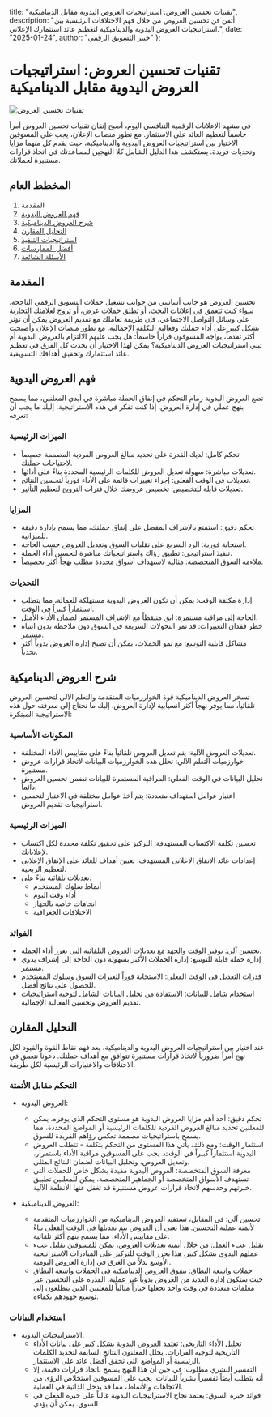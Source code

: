   title: "تقنيات تحسين العروض: استراتيجيات العروض اليدوية مقابل الديناميكية",
  description: "أتقن فن تحسين العروض من خلال فهم الاختلافات الرئيسية بين استراتيجيات العروض اليدوية والديناميكية لتعظيم عائد استثمارك الإعلاني.",
  date: "2025-01-24",
  author: "خبير التسويق الرقمي"
};

# تقنيات تحسين العروض: استراتيجيات العروض اليدوية مقابل الديناميكية

![تقنيات تحسين العروض](/images/blog/bid-optimization-techniques.jpeg)

في مشهد الإعلانات الرقمية التنافسي اليوم، أصبح إتقان تقنيات تحسين العروض أمراً حاسماً لتعظيم العائد على الاستثمار. مع تطور منصات الإعلان، يجب على المسوقين الاختيار بين استراتيجيات العروض اليدوية والديناميكية، حيث يقدم كل منهما مزايا وتحديات فريدة. يستكشف هذا الدليل الشامل كلا النهجين لمساعدتك في اتخاذ قرارات مستنيرة لحملاتك.

## المخطط العام

1. المقدمة
2. [فهم العروض اليدوية](#فهم-العروض-اليدوية)
3. [شرح العروض الديناميكية](#شرح-العروض-الديناميكية)
4. [التحليل المقارن](#التحليل-المقارن)
5. [استراتيجيات التنفيذ](#استراتيجيات-التنفيذ)
6. [أفضل الممارسات](#أفضل-الممارسات)
7. [الأسئلة الشائعة](#الأسئلة-الشائعة)

## المقدمة

تحسين العروض هو جانب أساسي من جوانب تشغيل حملات التسويق الرقمي الناجحة. سواء كنت تتعمق في إعلانات البحث، أو تطلق حملات عرض، أو تروج لعلامتك التجارية على وسائل التواصل الاجتماعي، فإن طريقة تعاملك مع تقديم العروض يمكن أن تؤثر بشكل كبير على أداء حملتك وفعالية التكلفة الإجمالية. مع تطور منصات الإعلان وأصبحت أكثر تقدماً، يواجه المسوقون قراراً حاسماً: هل يجب عليهم الالتزام بالعروض اليدوية أم تبني استراتيجيات العروض الديناميكية؟ يمكن لهذا الاختيار أن يحدث كل الفرق في تعظيم عائد استثمارك وتحقيق أهدافك التسويقية.

## فهم العروض اليدوية

تضع العروض اليدوية زمام التحكم في إنفاق الحملة مباشرة في أيدي المعلنين، مما يسمح بنهج عملي في إدارة العروض. إذا كنت تفكر في هذه الاستراتيجية، إليك ما يجب أن تعرفه:

### الميزات الرئيسية
- تحكم كامل: لديك القدرة على تحديد مبالغ العروض الفردية المصممة خصيصاً لاحتياجات حملتك.
- تعديلات مباشرة: سهولة تعديل العروض للكلمات الرئيسية المحددة بناءً على أدائها.
- تعديلات في الوقت الفعلي: إجراء تغييرات قائمة على الأداء فورياً لتحسين النتائج.
- تعديلات قابلة للتخصيص: تخصيص عروضك خلال فترات الترويج لتعظيم التأثير.

### المزايا
- تحكم دقيق: استمتع بالإشراف المفصل على إنفاق حملتك، مما يسمح بإدارة دقيقة للميزانية.
- استجابة فورية: الرد السريع على تقلبات السوق وتعديل العروض حسب الحاجة.
- تنفيذ استراتيجي: تطبيق رؤاك واستراتيجياتك مباشرة لتحسين أداء الحملة.
- ملاءمة السوق المتخصصة: مثالية لاستهداف أسواق محددة تتطلب نهجاً أكثر تخصيصاً.

### التحديات
- إدارة مكثفة الوقت: يمكن أن تكون العروض اليدوية مستهلكة للعمالة، مما يتطلب استثماراً كبيراً في الوقت.
- الحاجة إلى مراقبة مستمرة: ابق متيقظاً مع الإشراف المستمر لضمان الأداء الأمثل.
- خطر فقدان التغييرات: قد تمر التحولات السريعة في السوق دون ملاحظة بدون انتباه مستمر.
- مشاكل قابلية التوسع: مع نمو الحملات، يمكن أن تصبح إدارة العروض يدوياً أكثر تحدياً.

## شرح العروض الديناميكية

تسخر العروض الديناميكية قوة الخوارزميات المتقدمة والتعلم الآلي لتحسين العروض تلقائياً، مما يوفر نهجاً أكثر انسيابية لإدارة العروض. إليك ما تحتاج إلى معرفته حول هذه الاستراتيجية المبتكرة:

### المكونات الأساسية
- تعديلات العروض الآلية: يتم تعديل العروض تلقائياً بناءً على مقاييس الأداء المختلفة.
- خوارزميات التعلم الآلي: تحلل هذه الخوارزميات البيانات لاتخاذ قرارات عروض مستنيرة.
- تحليل البيانات في الوقت الفعلي: المراقبة المستمرة للبيانات تضمن تحسين العروض دائماً.
- اعتبار عوامل استهداف متعددة: يتم أخذ عوامل مختلفة في الاعتبار لتحسين استراتيجيات تقديم العروض.

### الميزات الرئيسية
- تحسين تكلفة الاكتساب المستهدفة: التركيز على تحقيق تكلفة محددة لكل اكتساب لإعلاناتك.
- إعدادات عائد الإنفاق الإعلاني المستهدف: تعيين أهداف للعائد على الإنفاق الإعلاني لتعظيم الربحية.
- تعديلات تلقائية بناءً على:
  - أنماط سلوك المستخدم
  - أداء وقت اليوم
  - اتجاهات خاصة بالجهاز
  - الاختلافات الجغرافية

### الفوائد
- تحسين آلي: توفير الوقت والجهد مع تعديلات العروض التلقائية التي تعزز أداء الحملة.
- إدارة حملة قابلة للتوسع: إدارة الحملات الأكبر بسهولة دون الحاجة إلى إشراف يدوي مستمر.
- قدرات التعديل في الوقت الفعلي: الاستجابة فوراً لتغيرات السوق وسلوك المستخدم للحصول على نتائج أفضل.
- استخدام شامل للبيانات: الاستفادة من تحليل البيانات الشامل لتوجيه استراتيجيات تقديم العروض وتحسين الفعالية الإجمالية.

## التحليل المقارن

عند اختيار بين استراتيجيات العروض اليدوية والديناميكية، يعد فهم نقاط القوة والقيود لكل نهج أمراً ضرورياً لاتخاذ قرارات مستنيرة تتوافق مع أهداف حملتك. دعونا نتعمق في الاختلافات والاعتبارات الرئيسية لكل طريقة.

### التحكم مقابل الأتمتة
- العروض اليدوية:
  - تحكم دقيق: أحد أهم مزايا العروض اليدوية هو مستوى التحكم الذي يوفره. يمكن للمعلنين تحديد مبالغ العروض الفردية للكلمات الرئيسية أو المواضع المحددة، مما يسمح باستراتيجيات مصممة تعكس رؤاهم الفريدة للسوق.
  - استثمار الوقت: ومع ذلك، يأتي هذا المستوى من التحكم بتكلفة - تتطلب العروض اليدوية استثماراً كبيراً في الوقت. يجب على المسوقين مراقبة الأداء باستمرار، وتعديل العروض، وتحليل البيانات لضمان النتائج المثلى.
  - معرفة السوق المتخصصة: العروض اليدوية مفيدة بشكل خاص للحملات التي تستهدف الأسواق المتخصصة أو الجماهير المتخصصة. يمكن للمعلنين تطبيق خبرتهم وحدسهم لاتخاذ قرارات عروض مستنيرة قد تغفل عنها الأنظمة الآلية.

- العروض الديناميكية:
  - تحسين آلي: في المقابل، تستفيد العروض الديناميكية من الخوارزميات المتقدمة لأتمتة عملية التحسين. هذا يعني أن العروض يتم تعديلها في الوقت الفعلي بناءً على مقاييس الأداء، مما يسمح بنهج أكثر تلقائية.
  - تقليل عبء العمل: من خلال أتمتة تعديلات العروض، يمكن للمسوقين تقليل عبء عملهم اليدوي بشكل كبير. هذا يحرر الوقت للتركيز على المبادرات الاستراتيجية الأوسع بدلاً من الغرق في إدارة العروض اليومية.
  - حملات واسعة النطاق: تتفوق العروض الديناميكية في الحملات واسعة النطاق حيث ستكون إدارة العديد من العروض يدوياً غير عملية. القدرة على التحسين عبر معلمات متعددة في وقت واحد تجعلها خياراً مثالياً للمعلنين الذين يتطلعون إلى توسيع جهودهم بكفاءة.

### استخدام البيانات
- الاستراتيجيات اليدوية:
  - تحليل الأداء التاريخي: تعتمد العروض اليدوية بشكل كبير على بيانات الأداء التاريخية لتوجيه القرارات. يحلل المعلنون النتائج السابقة لتحديد الكلمات الرئيسية أو المواضع التي تحقق أفضل عائد على الاستثمار.
  - التفسير البشري مطلوب: في حين أن هذا النهج يسمح باتخاذ قرارات دقيقة، إلا أنه يتطلب أيضاً تفسيراً بشرياً للبيانات. يجب على المسوقين استخلاص الرؤى من الاتجاهات والأنماط، مما قد يدخل الذاتية في العملية.
  - فوائد خبرة السوق: يعتمد نجاح الاستراتيجيات اليدوية غالباً على خبرة المعلن في السوق. يمكن أن يؤدي